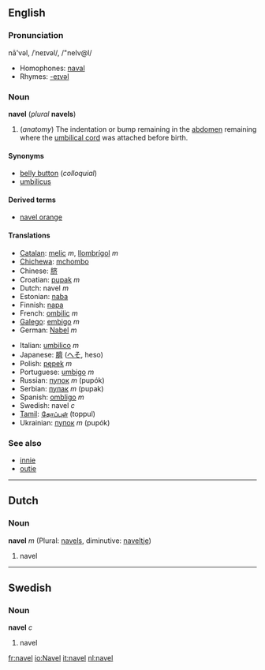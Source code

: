 ==English==
===Pronunciation===
nā'vəl, /ˈneɪvəl/, /"neIv@l/
*Homophones: [[naval]]
*Rhymes: [[Rhymes:English:-eɪvəl|-eɪvəl]]

===Noun===
'''navel''' (''plural'' '''navels''')

#(''anatomy'') The indentation or bump remaining in the [[abdomen]] remaining where the [[umbilical cord]] was attached before birth.

====Synonyms====
*[[belly button]] (''colloquial'')
*[[umbilicus]]

====Derived terms====
*[[navel orange]]

====Translations====
{{top}}
*[[Catalan]]: [[melic]] ''m'', [[llombrígol]] ''m''
*[[Chichewa]]: [[mchombo]]
*Chinese: [[脐]]
*Croatian: [[pupak]] ''m''
*Dutch: navel ''m''
*Estonian: [[naba#Estonian|naba]]
*Finnish: [[napa#Finnish|napa]]
*French: [[ombilic]] ''m''
*[[Galego]]: [[embigo]] ''m'' 
*German: [[Nabel]] ''m''
{{mid}}
*Italian: [[umbilico]] ''m''
*Japanese: [[臍]] ([[へそ]], heso)
*Polish: [[pępek]] ''m''
*Portuguese: [[umbigo]] ''m''
*Russian: [[пупок]] ''m'' (pupók)
*Serbian: [[пупак]] ''m'' (pupak)
*Spanish: [[ombligo]] ''m''
*Swedish: navel ''c''
*[[Tamil]]: [[தோப்புள்]] (toppul)
*Ukrainian: [[пупок]] ''m'' (pupók)
{{bottom}}

===See also===
*[[innie]]
*[[outie]]

----
==Dutch==
===Noun===
'''navel''' ''m'' (Plural: [[navels]], diminutive: [[naveltje]])

# navel

----
==Swedish==
===Noun===
'''navel''' ''c''

# navel
[[fr:navel]]
[[io:Navel]]
[[it:navel]]
[[nl:navel]]